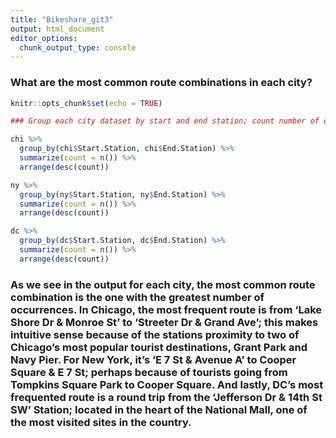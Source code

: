 ```yaml
---
title: "Bikeshare_git3"
output: html_document
editor_options: 
  chunk_output_type: console
---
```


### What are the most common route combinations in each city?

```r
knitr::opts_chunk$set(echo = TRUE)
```

```r
### Group each city dataset by start and end station; count number of occurrences for grouped values; arrange from greatest to least.

chi %>%
  group_by(chi$Start.Station, chi$End.Station) %>%
  summarize(count = n()) %>%
  arrange(desc(count))

ny %>%
  group_by(ny$Start.Station, ny$End.Station) %>%
  summarize(count = n()) %>%
  arrange(desc(count))

dc %>%
  group_by(dc$Start.Station, dc$End.Station) %>%
  summarize(count = n()) %>%
  arrange(desc(count))
```

### As we see in the output for each city, the most common route combination is the one with the greatest number of occurrences. In Chicago, the most frequent route is from 'Lake Shore Dr & Monroe St' to 'Streeter Dr & Grand Ave'; this makes intuitive sense because of the stations proximity to two of Chicago's most popular tourist destinations, Grant Park and Navy Pier. For New York, it's 'E 7 St & Avenue A' to Cooper Square & E 7 St; perhaps because of tourists going from Tompkins Square Park to Cooper Square. And lastly, DC's most frequented route is a round trip from the 'Jefferson Dr & 14th St SW' Station; located in the heart of the National Mall, one of the most visited sites in the country.